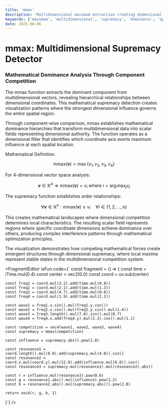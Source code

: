 ```yaml
---
title: 'mmax'
description: 'Multidimensional maximum extraction creating dimensional dominance visualization through mathematical supremacy analysis'
keywords: ['maximum', 'multidimensional', 'supremacy', 'dominance', 'optimization', 'vector', 'component']
date: 2025-08-06
---
```



# mmax: Multidimensional Supremacy Detector

### Mathematical Dominance Analysis Through Component Competition

The mmax function extracts the dominant component from multidimensional vectors, revealing hierarchical relationships between dimensional coordinates. This mathematical supremacy detection creates visualization patterns where the strongest dimensional influence governs the entire spatial region.

Through component-wise comparison, mmax establishes mathematical dominance hierarchies that transform multidimensional data into scalar fields representing dimensional authority. The function operates as a dimensional filter that identifies which coordinate axis exerts maximum influence at each spatial location.

Mathematical Definition:

$$\text{mmax}(\mathbf{v}) = \max\{v_1, v_2, v_3, v_4\}$$

For 4-dimensional vector space analysis:

$$\mathbf{v} \in \mathbb{R}^4 \Rightarrow \text{mmax}(\mathbf{v}) = v_i \text{ where } i = \arg\max_j v_j$$

The supremacy function establishes order relationships:

$$\forall \mathbf{v} \in \mathbb{R}^n: \text{mmax}(\mathbf{v}) \geq v_i \quad \forall i \in \{1,2,\ldots,n\}$$

This creates mathematical landscapes where dimensional competition determines local characteristics. The resulting scalar field represents regions where specific coordinate dimensions achieve dominance over others, producing complex interference patterns through mathematical optimization principles.

The visualization demonstrates how competing mathematical forces create emergent structures through dimensional supremacy, where local maxima represent stable states in the multidimensional competition system.

<FragmentEditor
	isFun
	code={`
const fragment = () => {
	const time = iTime.mul(0.4)
	const center = vec2(0.0)
	const coord = uv.sub(center)
	
	const freq1 = coord.mul(3.2).add(time.mul(0.8))
	const freq2 = coord.mul(2.1).add(time.mul(1.3))
	const freq3 = coord.mul(4.7).add(time.mul(0.6))
	const freq4 = coord.mul(1.9).add(time.mul(2.1))
	
	const wave1 = freq1.x.sin().mul(freq1.y.cos())
	const wave2 = freq2.x.cos().mul(freq2.y.sin().mul(1.4))
	const wave3 = freq3.length().mul(7.0).sin().mul(0.7)
	const wave4 = freq4.x.add(freq4.y).mul(2.3).cos().mul(1.1)
	
	const competition = vec4(wave1, wave2, wave3, wave4)
	const supremacy = mmax(competition)
	
	const influence = supremacy.abs().pow(1.8)
	
	const resonance1 = coord.length().mul(8.0).add(supremacy.mul(4.0)).sin()
	const resonance2 = coord.x.mul(coord.y).mul(12.0).add(influence.mul(6.0)).cos()
	const resonance3 = supremacy.mul(resonance1).mul(resonance2).abs()
	
	const r = influence.mul(resonance3).pow(0.6)
	const g = resonance1.abs().mul(influence).pow(1.2)
	const b = resonance2.abs().mul(supremacy.abs()).pow(2.0)
	
	return vec4(r, g, b, 1)
}`}
/>